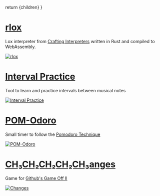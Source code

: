 
  return <Layout horizontallyCentered>{children}</Layout>
}

# [rlox](https://rlox-wasm.now.sh/)

Lox interpreter from [Crafting Interpreters](http://www.craftinginterpreters.com/) written in Rust
and compiled to WebAssembly.

[![rlox](./things/rlox.png)](https://rlox-wasm.now.sh/)

# [Interval Practice](http://joliv.me/interval-practice/)

Tool to learn and practice intervals between musical notes

[![Interval Practice](./things/interval-practice.png)](http://joliv.me/interval-practice/)

# [POM-Odoro](http://joliv.me/POM-Odoro/)

Small timer to follow the [Pomodoro Technique](https://en.wikipedia.org/wiki/Pomodoro_Technique)

[![POM-Odoro](./things/pom-odoro.png)](http://joliv.me/POM-Odoro/)

# [CH₃CH₂CH₂CH₂CH₃anges](http://blaquenkot.github.io/game-off-2013/)

Game for [Github's Game Off II](https://github.com/blog/1674-github-game-off-ii)

[![Changes](./things/changes.png)](http://blaquenkot.github.io/game-off-2013/)
